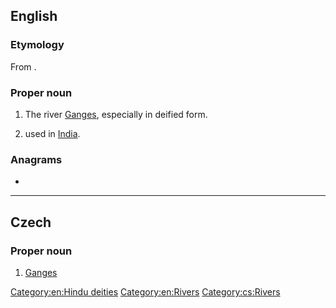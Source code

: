 {{also|ganga|gāngà|gänga|gånga}}
==English==
{{wikipedia|Ganga in Hinduism}}

===Etymology===
From {{etyl|sa|en}} {{m|sa|गङ्गा|tr=gáṅgā}}.

===Proper noun===
{{en-proper noun}}

# {{lb|en|Hinduism}} The river [[Ganges]], especially in deified form.
# {{given name|lang=en|female|from=Sanskrit}} used in [[India]].

===Anagrams===
* {{anagrams|en|a=aaggn|A-gang|Gaang}}

[[Category:en:Hindu deities]]
[[Category:en:Rivers]]

----

==Czech==

===Proper noun===
{{cs-proper noun|g=f}}

# [[Ganges]]

[[Category:cs:Rivers]]